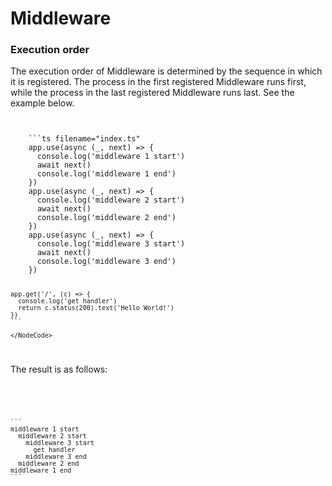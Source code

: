 
# Middleware

### Execution order

The execution order of Middleware is determined by the sequence in which it is registered. The process in the first registered Middleware runs first, while the process in the last registered Middleware runs last. See the example below.

<Code>
  <NodeCode type="NodeCode">
    ```ts filename="index.ts"
    app.use(async (_, next) => {
      console.log('middleware 1 start')
      await next()
      console.log('middleware 1 end')
    })
    app.use(async (_, next) => {
      console.log('middleware 2 start')
      await next()
      console.log('middleware 2 end')
    })
    app.use(async (_, next) => {
      console.log('middleware 3 start')
      await next()
      console.log('middleware 3 end')
    })

    app.get('/', (c) => {
      console.log('get handler')
      return c.status(200).text('Hello World!')
    })
    ```

    </NodeCode>

</Code>

The result is as follows:

<br />

<code>

    ```
    middleware 1 start
      middleware 2 start
        middleware 3 start
          get handler
        middleware 3 end
      middleware 2 end
    middleware 1 end
    ```

</code>
